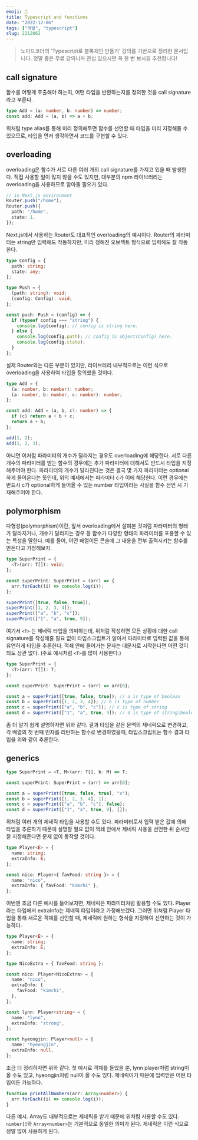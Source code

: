 ```yaml
---
emoji: 🌮
title: Typescript and functions
date: "2022-12-06"
tags: ["개발", "typescript"]
slug: 2212062
---
```


> 노마드코더의 'Typescript로 블록체인 만들기' 강의를 기반으로 정리한 문서입니다. 정말 좋은 무료 강의니까 관심 있으시면 꼭 한 번 보시길 추천합니다!

## call signature

함수를 어떻게 호출해야 하는지, 어떤 타입을 반환하는지를 정의한 것을 call signature라고 부른다.

```typescript
type Add = (a: number, b: number) => number;
const add: Add = (a, b) => a + b;
```

위처럼 type alias를 통해 미리 정의해두면 함수를 선언할 때 타입을 미리 지정해둘 수 있으므로, 타입을 먼저 생각하면서 코드를 구현할 수 있다.

## overloading

overloading은 함수가 서로 다른 여러 개의 call signature를 가지고 있을 때 발생한다. 직접 사용할 일이 많지 않을 수도 있지만, 대부분의 npm 라이브러리는 overloading을 사용하므로 알아둘 필요가 있다.

```typescript
// in Next.js environment
Router.push("/home");
Router.push({
  path: "/home",
  state: 1,
});
```

Next.js에서 사용하는 Router도 대표적인 overloading의 예시이다. Router의 파라미터는 string만 입력해도 작동하지만, 미리 정해진 오브젝트 형식으로 입력해도 잘 작동한다.

```typescript
type Config = {
  path: string;
  state: any;
};

type Push = {
  (path: string): void;
  (config: Config): void;
};

const push: Push = (config) => {
  if (typeof config === "string") {
    console.log(config); // config is string here.
  } else {
    console.log(config.path); // config is object(Config) here.
    console.log(config.state);
  }
};
```

실제 Router와는 다른 부분이 있지만, 라이브러리 내부적으로는 이런 식으로 overloading을 사용하여 타입을 정의했을 것이다.

```typescript
type Add = {
  (a: number, b: number): number;
  (a: number, b: number, c: number): number;
};

const add: Add = (a, b, c?: number) => {
  if (c) return a + b + c;
  return a + b;
};

add(1, 2);
add(1, 2, 3);
```

아니면 이처럼 파라미터의 개수가 달라지는 경우도 overloading에 해당한다. 서로 다른 개수의 파라미터를 받는 함수의 경우에는 추가 파라미터에 대해서도 반드시 타입을 지정해주어야 한다. 파라미터의 개수가 달라진다는 것은 결국 몇 가지 파라미터는 optional하게 들어온다는 뜻인데, 위의 예제에서는 파라미터 c가 이에 해당한다. 이런 경우에는 반드시 c가 optional하게 들어올 수 있는 number 타입이라는 사실을 함수 선언 시 기재해주어야 한다.

## polymorphism

다형성(polymorphism)이란, 앞서 overloading에서 살펴본 것처럼 파라미터의 형태가 달라지거나, 개수가 달라지는 경우 등 함수가 다양한 형태의 파라미터를 포용할 수 있는 특성을 말한다. 예를 들어, 어떤 배열이든 콘솔에 그 내용을 전부 출력시키는 함수를 만든다고 가정해보자.

```typescript
type SuperPrint = {
  <T>(arr: T[]): void;
};

const superPrint: SuperPrint = (arr) => {
  arr.forEach((i) => console.log(i));
};

superPrint([true, false, true]);
superPrint([1, 2, 3, 4]);
superPrint(["a", "b", "c"]);
superPrint(["1", "a", true, 9]);
```

여기서 `<T>` 는 제네릭 타입을 의미하는데, 위처럼 작성하면 모든 상황에 대한 call signature를 작성해줄 필요 없이 타입스크립트가 알아서 파라미터로 입력된 값을 통해 유연하게 타입을 추론한다. 꺽쇄 안에 들어가는 문자는 대문자로 시작한다면 어떤 것이 되도 상관 없다. (주로 예시처럼 `<T>`를 많이 사용한다.)

```typescript
type SuperPrint = {
  <T>(arr: T[]): T;
};

const superPrint: SuperPrint = (arr) => arr[0];

const a = superPrint([true, false, true]); // a is type of boolean
const b = superPrint([1, 2, 3, 4]); // b is type of number
const c = superPrint(["a", "b", "c"]); // c is type of string
const d = superPrint(["1", "a", true, 9]); // d is type of string|boolean|number
```

좀 더 알기 쉽게 설명하자면 위와 같다. 결과 타입을 같은 문맥의 제네릭으로 변경하고, 각 배열의 첫 번째 인자를 리턴하는 함수로 변경하였을때, 타입스크립트는 함수 결과 타입을 위와 같이 추론한다.

## generics

```typescript
type SuperPrint = <T, M>(arr: T[], b: M) => T;

const superPrint: SuperPrint = (arr) => arr[0];

const a = superPrint([true, false, true], "x");
const b = superPrint([1, 2, 3, 4], 1);
const c = superPrint(["a", "b", "c"], false);
const d = superPrint(["1", "a", true, 9], []);
```

위처럼 여러 개의 제네릭 타입을 사용할 수도 있다. 파라미터로서 입력 받은 값에 의해 타입을 추론하기 때문에 설명할 필요 없이 꺽쇄 안에서 제네릭 사용을 선언한 뒤 순서만 잘 지정해준다면 문제 없이 동작할 것이다.

```typescript
type Player<E> = {
  name: string;
  extraInfo: E;
};

const nico: Player<{ favFood: string }> = {
  name: "nico",
  extraInfo: { favFood: "kimchi" },
};
```

이번엔 조금 다른 예시를 들어보자면, 제네릭은 파라미터처럼 활용할 수도 있다. Player라는 타입에서 extraInfo는 제네릭 타입이라고 가정해보겠다. 그러면 위처럼 Player 타입을 통해 새로운 객체를 선언할 때, 제네릭에 원하는 형식을 지정하여 선언하는 것이 가능하다.

```typescript
type Player<E> = {
  name: string;
  extraInfo: E;
};

type NicoExtra = { favFood: string };

const nico: Player<NicoExtra> = {
  name: "nico",
  extraInfo: {
    favFood: "kimchi",
  },
};

const lynn: Player<string> = {
  name: "lynn",
  extraInfo: "strong",
};

const hyeongjin: Player<null> = {
  name: "hyeongjin",
  extraInfo: null,
};
```

조금 더 정리하자면 위와 같다. 첫 예시로 객체를 들었을 뿐, lynn player처럼 string이 올 수도 있고, hyeongjin처럼 null이 올 수도 있다. 제네릭이기 때문에 입력받은 어떤 타입이든 가능하다.

```typescript
function printAllNumbers(arr: Array<number>) {
  arr.forEach((i) => console.log(i));
}
```

다른 예시. Array도 내부적으로는 제네릭을 받기 때문에 위처럼 사용할 수도 있다. `number[]`와 `Array<number>`는 기본적으로 동일한 의미가 된다. 제네릭은 이런 식으로 정말 많이 사용하게 된다.
